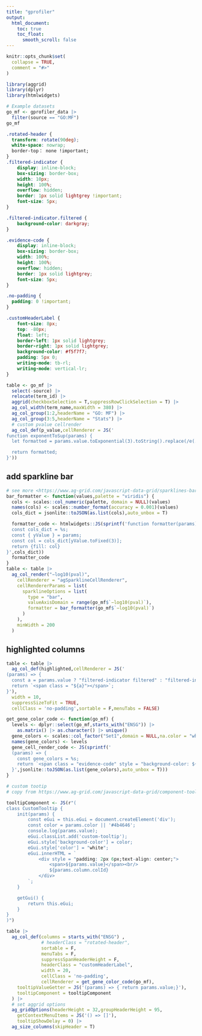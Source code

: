 ```yaml
---
title: "gprofiler"
output:
  html_document:
    toc: true
    toc_float:
      smooth_scroll: false
---
```


```r
knitr::opts_chunk$set(
  collapse = TRUE,
  comment = "#>"
)
```

```r
library(aggrid)
library(dplyr)
library(htmlwidgets)
```

```r
# Example datasets
go_mf <- gprofiler_data |> 
  filter(source == "GO:MF")
go_mf
```

```css
.rotated-header {
  transform: rotate(90deg);
  white-space: nowrap;
  border-top： none !important;
}
.filtered-indicator {
    display: inline-block;
    box-sizing: border-box;
    width: 10px;
    height: 100%;
    overflow: hidden;
    border: 1px solid lightgrey !important;
    font-size: 5px;
}

.filtered-indicator.filtered {
    background-color: darkgray;
}

.evidence-code {
    display: inline-block;
    box-sizing: border-box;
    width: 100%;
    height: 100%;
    overflow: hidden;
    border: 1px solid lightgrey;
    font-size: 5px;
}

.no-padding {
  padding: 0 !important;
}

.customHeaderLabel {
    font-size: 8px;
    top: -80px;
    float: left;
    border-left: 1px solid lightgrey;
    border-right: 1px solid lightgrey;
    background-color: #f5f7f7;
    padding: 5px 0;
    writing-mode: tb-rl;
    writing-mode: vertical-lr;
}
```

```r
table <- go_mf |> 
  select(-source) |> 
  relocate(term_id) |> 
  aggrid(checkboxSelection = T,suppressRowClickSelection = T) |> 
  ag_col_width(term_name,maxWidth = 380) |> 
  ag_col_group(1:2,headerName = "GO: MF") |> 
  ag_col_group(3:5,headerName = "Stats") |> 
  # custom pvalue cellrender
  ag_col_def(p_value,cellRenderer = JS('
function exponentToSup(params) {
  let formatted = params.value.toExponential(3).toString().replace(/e(.*)/, "<sup>$1</sup>");

  return formatted; 
}'))
```

## add sparkline bar


```r
# see more <https://www.ag-grid.com/javascript-data-grid/sparklines-bar-customisation/>
bar_formatter <- function(values,palette = "viridis") {
  cols <- scales::col_numeric(palette, domain = NULL)(values)
  names(cols) <- scales::number_format(accuracy = 0.001)(values)
  cols_dict = jsonlite::toJSON(as.list(cols),auto_unbox = T)

  formatter_code <- htmlwidgets::JS(sprintf('function formatter(params) {
  const cols_dict = %s;
  const { yValue } = params;
  const col = cols_dict[yValue.toFixed(3)];
  return {fill: col}
}',cols_dict))
  formatter_code
}
table <- table |> 
  ag_col_render("−log10(pval)",
    cellRenderer = "agSparklineCellRenderer",
    cellRendererParams = list(
      sparklineOptions = list(
        type = "bar",
        valueAxisDomain = range(go_mf$`−log10(pval)`),
        formatter = bar_formatter(go_mf$`−log10(pval)`)
      )
    ),
    minWidth = 200
  )
```

## highlighted columns

```r
table <- table |> 
  ag_col_def(highlighted,cellRenderer = JS('
(params) => {
  const a = params.value ? "filtered-indicator filtered" : "filtered-indicator";
  return `<span class = "${a}"></span>`;
}'),
  width = 10,
  suppressSizeToFit = TRUE,
  cellClass = 'no-padding',sortable = F,menuTabs = FALSE)
```

```r
get_gene_color_code <- function(go_mf) {
  levels <- dplyr::select(go_mf,starts_with("ENSG")) |> 
    as.matrix() |> as.character() |> unique()
  gene_colors <- scales::col_factor("Set1",domain = NULL,na.color = "white")(levels)
  names(gene_colors) <- levels
  gene_cell_render_code <- JS(sprintf('
  (params) => {
    const gene_colors = %s;
    return `<span class = "evidence-code" style = "background-color: ${gene_colors[params.value]}"></span>`;
  }',jsonlite::toJSON(as.list(gene_colors),auto_unbox = T)))
}

# custom tootip
# copy from https://www.ag-grid.com/javascript-data-grid/component-tooltip/

tooltipComponent <- JS(r"(
class CustomTooltip {
    init(params) {
        const eGui = this.eGui = document.createElement('div');
        const color = params.color || '#4b4646';
        console.log(params.value);
        eGui.classList.add('custom-tooltip');
        eGui.style['background-color'] = color;
        eGui.style['color'] = "white";
        eGui.innerHTML = `
            <div style = "padding: 2px 6px;text-align: center;">
                <span>${params.value}</span><br/>
                ${params.column.colId}
            </div>
        `;
    }

    getGui() {
        return this.eGui;
    }
}
)")

table |> 
  ag_col_def(columns = starts_with("ENSG") ,
             # headerClass = "rotated-header",
             sortable = F,
             menuTabs = F,
             suppressSpanHeaderHeight = F,
             headerClass = "customHeaderLabel",
             width = 20,
             cellClass = 'no-padding',
             cellRenderer = get_gene_color_code(go_mf),
    tooltipValueGetter = JS('(params) => { return params.value;}'),
    tooltipComponent = tooltipComponent
  ) |> 
  # set aggrid options
  ag_gridOptions(headerHeight = 32,groupHeaderHeight = 95,
    getContextMenuItems = JS('() => []'),
    tooltipShowDelay = 0) |> 
  ag_size_columns(skipHeader = T)
```
